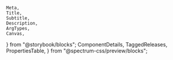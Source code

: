 	Meta,
	Title,
	Subtitle,
	Description,
	ArgTypes,
	Canvas,
} from "@storybook/blocks";
	ComponentDetails,
	TaggedReleases,
	PropertiesTable,
} from "@spectrum-css/preview/blocks";


<Meta of={ButtonStories} title="Docs" />

<Title of={ButtonStories} />
<Subtitle of={ButtonStories} />
<ComponentDetails of={ButtonStories} />

<Description of={ButtonStories} />

## Variants

There are four available variants that are used for different levels of emphasis and different
types of actions. By default, a button uses the fill style with a solid background. The primary
and secondary variants also have an outline option.

### Accent

<Description of={ButtonStories.Accent} />
<Canvas of={ButtonStories.Accent} />

### Primary

<Description of={ButtonStories.Primary} />
<Canvas of={ButtonStories.Primary} />

### Secondary

<Description of={ButtonStories.Secondary} />
<Canvas of={ButtonStories.Secondary} />

### Negative

<Description of={ButtonStories.Negative} />
<Canvas of={ButtonStories.Negative} />

## Static color

When a button needs to be placed on top of a color background or a visual, use the static color
option. Static color buttons do not change shades or values depending upon the color theme.

### Static white - primary

<Canvas
	of={ButtonStories.StaticWhitePrimary}
	className="spectrum-examples-static-white"
/>

### Static white - secondary

<Canvas
	of={ButtonStories.StaticWhiteSecondary}
	className="spectrum-examples-static-white"
/>

### Static black - primary

<Canvas
	of={ButtonStories.StaticBlackPrimary}
	className="spectrum-examples-static-black"
/>

### Static black - secondary

<Canvas
	of={ButtonStories.StaticBlackSecondary}
	className="spectrum-examples-static-black"
/>

## Sizing

<Description of={ButtonStories.Sizing} />
<Canvas of={ButtonStories.Sizing} />

## Pending state

<Description of={ButtonStories.Pending} />
<Canvas of={ButtonStories.Pending} />

## Disabled state

<Description of={ButtonStories.Disabled} />
<Canvas of={ButtonStories.Disabled} />

## Text overflow behavior

<Description of={ButtonStories.WithWrapping} />
<Canvas of={ButtonStories.WithWrapping} />

## Disable text wrapping

<Description of={ButtonStories.DisableWrapping} />
<Canvas of={ButtonStories.DisableWrapping} />

## Properties

The component accepts the following inputs (properties):

<ArgTypes of={ButtonStories} />

<PropertiesTable />

## Tagged releases

<TaggedReleases of={ButtonStories} />
